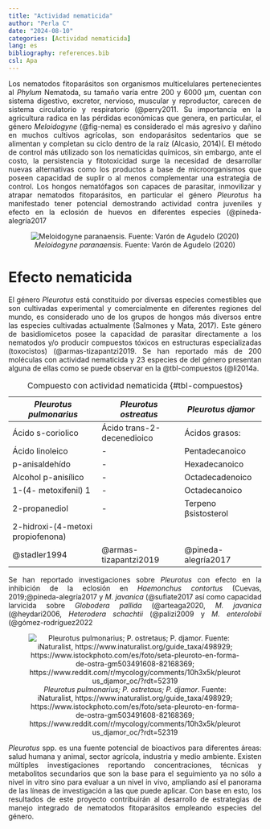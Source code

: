 ```yaml
---
title: "Actividad nematicida"
author: "Perla C"
date: "2024-08-10"
categories: [Actividad nematicida]
lang: es
bibliography: references.bib
csl: Apa
---
```


::: {style="text-align:justify"} 
Los nematodos fitoparásitos son organismos multicelulares pertenecientes al *Phylum* Nematoda, su tamaño varía entre 200 y 6000 µm, cuentan con sistema digestivo, excretor, nervioso, muscular y reproductor, carecen de sistema circulatorio y respiratorio (@perry2011. Su importancia en la agricultura radica en las pérdidas económicas que genera, en particular, el género *Meloidogyne* (@fig-nema) es considerado el más agresivo y dañino en muchos cultivos agrícolas, son endoparásitos sedentarios que se alimentan y completan su ciclo dentro de la raíz (Alcasio, 2014)(. El método de control más utilizado son los nematicidas químicos, sin embargo, ante el costo, la persistencia y fitotoxicidad surge la necesidad de desarrollar nuevas alternativas como los productos a base de microorganismos que poseen capacidad de suplir o al menos complementar una estrategia de control. Los hongos nematófagos son capaces de parasitar, inmovilizar y atrapar nematodos fitoparásitos, en particular el género *Pleurotus* ha manifestado tener potencial demostrando actividad contra juveniles y efecto en la eclosión de huevos en diferentes especies (@pineda-alegría2017

::: {style="text-align:center"}
![*Meloidogyne paranaensis*. Fuente: Varón de Agudelo (2020)](nema.png){#fig-nema}
:::


# Efecto nematicida

El género *Pleurotus* está constituido por diversas especies comestibles que son cultivadas experimental y comercialmente en diferentes regiones del mundo, es considerado uno de los grupos de hongos más diversos entre las especies cultivadas actualmente (Salmones y Mata, 2017). Este género de basidiomicetos posee la capacidad de parasitar directamente a los nematodos y/o producir compuestos tóxicos en estructuras especializadas (toxocistos) (@armas-tizapantzi2019. Se han reportado más de 200 moléculas con actividad nematicida y 23 especies de del género presentan alguna de ellas como se puede observar en la @tbl-compuestos (@li2014a.
:::

::: {style="text-align:center"}
:Compuesto con actividad nematicida {#tbl-compuestos}

|*Pleurotus pulmonarius*|*Pleurotus ostreatus*|*Pleurotus djamor*|
|-----------------------|---------------------|------------------|
|Ácido s-coriolico|Ácido trans-2-decenedioico| Ácidos grasos:
|Ácido linoleico|-| Pentadecanoico
|p-anisaldehído|-|Hexadecanoico
|Alcohol p-anisílico|-|Octadecadenoico
|1-(4- metoxifenil) 1|-|Octadecanoico
|2-propanediol|-|Terpeno βsistosterol
|2-hidroxi-(4-metoxi propiofenona)|
|@stadler1994|@armas-tizapantzi2019|@pineda-alegría2017
:::

::: {style="text-align:justify"}
Se han reportado investigaciones sobre *Pleurotus* con efecto en la inhibición de la eclosión en *Haemonchus contortus* (Cuevas, 2019;@pineda-alegría2017 y *M. javanica* (@sufiate2017 así como capacidad larvicida sobre *Globodera pallida* (@arteaga2020, *M. javanica* (@heydari2006, *Heterodera schachtii* (@palizi2009 y *M. enterolobii* (@gómez-rodríguez2022
:::

::: {style="text-align:center"}
![*Pleurotus pulmonarius; P. ostretaus; P. djamor*. Fuente: iNaturalist, https://www.inaturalist.org/guide_taxa/498929; https://www.istockphoto.com/es/foto/seta-pleuroto-en-forma-de-ostra-gm503491608-82168369; https://www.reddit.com/r/mycology/comments/10h3x5k/pleurotus_djamor_oc/?rdt=52319](pleu2.png)
:::


::: {style="text-align:justify"}
_Pleurotus_ spp. es una fuente potencial de bioactivos para diferentes áreas: salud humana y animal, sector agrícola, industria y medio ambiente. Existen múltiples investigaciones reportando concentraciones, técnicas y metabolitos secundarios que son la base para el seguimiento ya no sólo a nivel in vitro sino para evaluar a un nivel in vivo, ampliando así el panorama de las líneas de investigación a las que puede aplicar. Con base en esto, los resultados de este proyecto contribuirán al desarrollo de estrategias de manejo integrado de nematodos fitoparásitos empleando especies del género.
::: 
